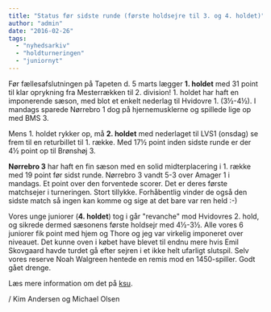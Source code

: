 ```yaml
---
title: "Status før sidste runde (første holdsejre til 3. og 4. holdet)"
author: "admin"
date: "2016-02-26"
tags: 
  - "nyhedsarkiv"
  - "holdturneringen"
  - "juniornyt"
---
```


Før fællesafslutningen på Tapeten d. 5 marts lægger **1\. holdet** med 31 point til klar oprykning fra Mesterrækken til 2. division! 1. holdet har haft en imponerende sæson, med blot et enkelt nederlag til Hvidovre 1. (3½-4½). I mandags sparede Nørrebro 1 dog på hjernemusklerne og spillede lige op med BMS 3.

Mens 1. holdet rykker op, må **2. holdet** med nederlaget til LVS1 (onsdag) se frem til en returbillet til 1. række. Med 17½ point inden sidste runde er der 4½ point op til Brønshøj 3.

**Nørrebro 3** har haft en fin sæson med en solid midterplacering i 1. række med 19 point før sidst runde. Nørrebro 3 vandt 5-3 over Amager 1 i mandags. Et point over den forventede scorer. Det er deres første matchsejer i turneringen. Stort tillykke. Forhåbentlig vinder de også den sidste match så ingen kan komme og sige at det bare var ren held :-)

Vores unge juniorer (**4\. holdet**) tog i går "revanche" mod Hvidovres 2. hold, og sikrede dermed sæsonens første holdsejr med 4½-3½. Alle vores 6 juniorer fik point med hjem og Thore og jeg var virkelig imponeret over niveauet. Det kunne oven i købet have blevet til endnu mere hvis Emil Skovgaard havde turdet gå efter sejren i et ikke helt ufarligt slutspil. Selv vores reserve Noah Walgreen hentede en remis mod en 1450-spiller. Godt gået drenge.

Læs mere information om det på [ksu](http://holdskak.skak.dk/TeamTour/index/5).

/ Kim Andersen og Michael Olsen
